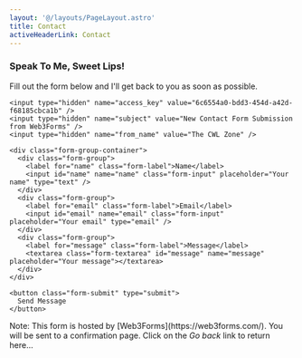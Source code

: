 ```yaml
---
layout: '@/layouts/PageLayout.astro'
title: Contact
activeHeaderLink: Contact
---
```



<section class="contact-section">
  <div class="contact-intro">
    <h3 class="contact-title">Speak To Me, Sweet Lips!</h3>
    <p class="contact-description">
      Fill out the form below and I'll get back to you as soon as possible.
    </p>
  </div>

  <form class="contact-form" action="https://api.web3forms.com/submit" method="POST">

    <input type="hidden" name="access_key" value="6c6554a0-bdd3-454d-a42d-f68185cbca1b" />
    <input type="hidden" name="subject" value="New Contact Form Submission from Web3Forms" />
    <input type="hidden" name="from_name" value="The CWL Zone" />

    <div class="form-group-container">
      <div class="form-group">
        <label for="name" class="form-label">Name</label>
        <input id="name" name="name" class="form-input" placeholder="Your name" type="text" />
      </div>
      <div class="form-group">
        <label for="email" class="form-label">Email</label>
        <input id="email" name="email" class="form-input" placeholder="Your email" type="email" />
      </div>
      <div class="form-group">
        <label for="message" class="form-label">Message</label>
        <textarea class="form-textarea" id="message" name="message" placeholder="Your message"></textarea>
      </div>
    </div>

    <button class="form-submit" type="submit">
      Send Message
    </button>

  </form>

  <p class="contact-description">
    Note: This form is hosted by [Web3Forms](https://web3forms.com/). You will be
    sent to a confirmation page. Click on the <em>Go back</em> link to return
    here...
  </p>
</section>
